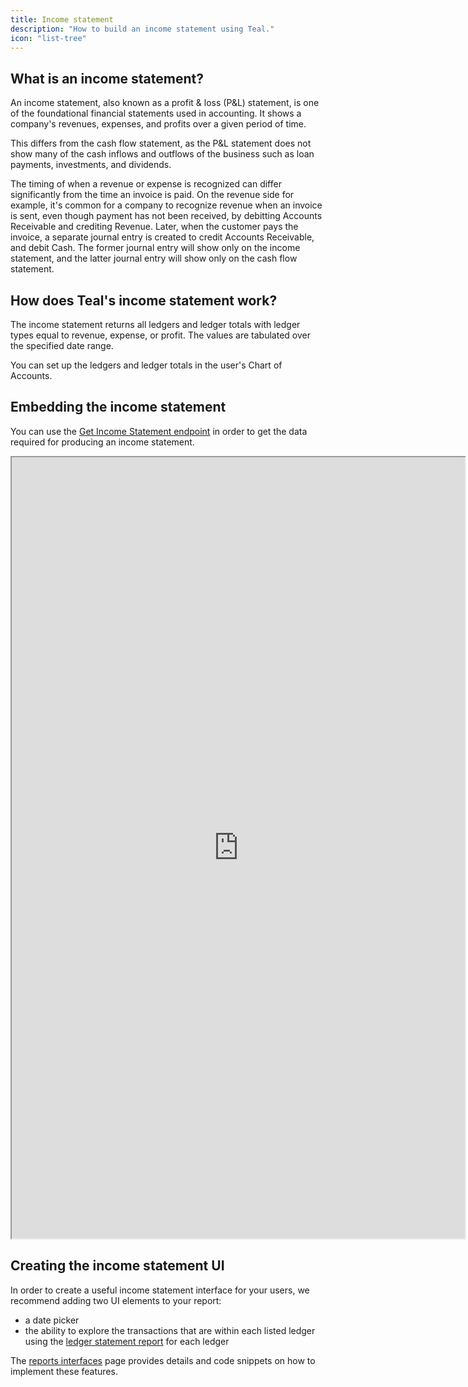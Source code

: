 ```yaml
---
title: Income statement
description: "How to build an income statement using Teal."
icon: "list-tree"
---
```


## What is an income statement?

An income statement, also known as a profit & loss (P&L) statement, is one of the foundational financial statements used in accounting. It shows a company's revenues, expenses, and profits over a given period of time.

This differs from the cash flow statement, as the P&L statement does not show many of the cash inflows and outflows of the business such as loan payments, investments, and dividends.

The timing of when a revenue or expense is recognized can differ significantly from the time an invoice is paid. On the revenue side for example, it's common for a company to recognize revenue when an invoice is sent, even though payment has not been received, by debitting Accounts Receivable and crediting Revenue. Later, when the customer pays the invoice, a separate journal entry is created to credit Accounts Receivable, and debit Cash. The former journal entry will show only on the income statement, and the latter journal entry will show only on the cash flow statement.

## How does Teal's income statement work?

The income statement returns all ledgers and ledger totals with ledger types equal to revenue, expense, or profit. The values are tabulated over the specified date range.

You can set up the ledgers and ledger totals in the user's Chart of Accounts.

## Embedding the income statement

You can use the [Get Income Statement endpoint](/api-reference/reports/get_income_statement) in order to get the data required for producing an income statement.

<iframe
  src="https://codesandbox.io/embed/confident-sunset-xg5ygb?fontsize=14&hidenavigation=1&theme=dark?autoresize=1&fontsize=14&hidenavigation=1&codemirror=1&hidedevtools=1&theme=dark&view=preview"
  width="725"
  height="1250"
  title="Income Statement"
  allow="accelerometer; ambient-light-sensor; camera; encrypted-media; geolocation; gyroscope; hid; microphone; midi; payment; usb; vr; xr-spatial-tracking"
  sandbox="allow-forms allow-modals allow-popups allow-presentation allow-same-origin allow-scripts"
></iframe>

## Creating the income statement UI

In order to create a useful income statement interface for your users, we recommend adding two UI elements to your report: 

- a date picker
- the ability to explore the transactions that are within each listed ledger using the [ledger statement report](/reports/ledger_statement) for each ledger

The [reports interfaces](/interfaces/reports) page provides details and code snippets on how to implement these features.
